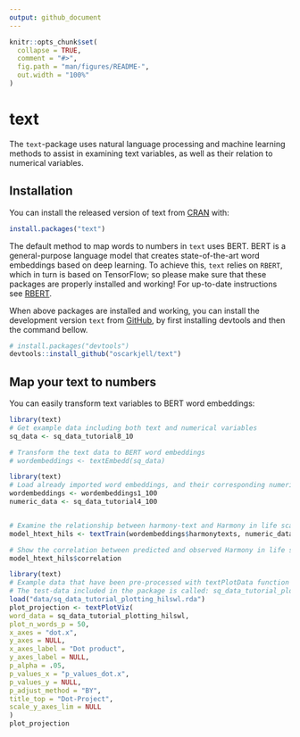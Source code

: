 ```yaml
---
output: github_document
---
```


<!-- README.md is generated from README.Rmd. Please edit that file -->

```r
knitr::opts_chunk$set(
  collapse = TRUE,
  comment = "#>",
  fig.path = "man/figures/README-",
  out.width = "100%"
)
```

# text

<!-- badges: start -->
<!-- badges: end -->

The `text`-package uses natural language processing and machine learning
methods to assist in examining text variables, as well as their relation
to numerical variables.

## Installation

You can install the released version of text from [CRAN](https://CRAN.R-project.org) with:

``` r
install.packages("text")
```

The default method to map words to numbers in `text` uses BERT. BERT is
a general-purpose language model that creates state-of-the-art word
embeddings based on deep learning. To achieve this, `text` relies on
`RBERT`, which in turn is based on TensorFlow; so please make sure that
these packages are properly installed and working\! For up-to-date
instructions see [RBERT](https://github.com/johnERgordon/RBERT).

When above packages are installed and working, you can install the
development version `text` from [GitHub](https://github.com/), by first
installing devtools and then the command bellow.

``` r
# install.packages("devtools")
devtools::install_github("oscarkjell/text")
```

## Map your text to numbers

You can easily transform text variables to BERT word embeddings:


```r
library(text)
# Get example data including both text and numerical variables
sq_data <- sq_data_tutorial8_10

# Transform the text data to BERT word embeddings
# wordembeddings <- textEmbedd(sq_data)

```

```r
library(text)
# Load already imported word embeddings, and their corresponding numeric variables
wordembeddings <- wordembeddings1_100
numeric_data <- sq_data_tutorial4_100


# Examine the relationship between harmony-text and Harmony in life scale (HILS) scores
model_htext_hils <- textTrain(wordembeddings$harmonytexts, numeric_data$hilstotal, nrFolds_k = 2)

# Show the correlation between predicted and observed Harmony in life scale scores
model_htext_hils$correlation

```


```r
library(text)
# Example data that have been pre-processed with textPlotData function
# The test-data included in the package is called: sq_data_tutorial_plotting_hilswl
load("data/sq_data_tutorial_plotting_hilswl.rda")
plot_projection <- textPlotViz(
word_data = sq_data_tutorial_plotting_hilswl,
plot_n_words_p = 50,
x_axes = "dot.x",
y_axes = NULL,
x_axes_label = "Dot product",
y_axes_label = NULL,
p_alpha = .05,
p_values_x = "p_values_dot.x",
p_values_y = NULL,
p_adjust_method = "BY",
title_top = "Dot-Project",
scale_y_axes_lim = NULL
)
plot_projection

```



